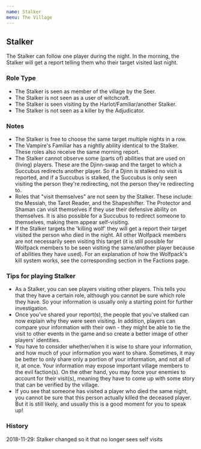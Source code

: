 ```yaml
---
name: Stalker
menu: The Village
---
```


## Stalker

The Stalker can follow one player during the night. In the morning, the
Stalker will get a report telling them who their target visited last
night.

### Role Type

  - The Stalker is seen as member of the village by the Seer.
  - The Stalker is not seen as a user of witchcraft.
  - The Stalker is seen visiting by the Harlot/Familiar/another Stalker.
  - The Stalker is not seen as a killer by the Adjudicator.

### Notes

  - The Stalker is free to choose the same target multiple nights in a
    row.
  - The Vampire's Familiar has a nightly ability identical to the
    Stalker. These roles also receive the same morning report.
  - The Stalker cannot observe some (parts of) abilities that are used
    on (living) players. These are the Djinn-swap and the target to
    which a Succubus redirects another player. So if a Djinn is stalked
    no visit is reported, and if a Succubus is stalked, the Succubus is
    only seen visiting the person they're redirecting, not the person
    they're redirecting to.
  - Roles that "visit themselves" are not seen by the Stalker. These
    include: the Messiah, the Tarot Reader, and the Shapeshifter. The
    Protector and Shaman can visit themselves if they use their
    defensive ability on themselves. It is also possible for a Succubus
    to redirect someone to themselves, making them appear self-visiting.
  - If the Stalker targets the 'killing wolf' they will get a report
    their target visited the person who died in the night. All other
    Wolfpack members are not necessarily seen visiting this target (it
    is still possible for Wolfpack members to be seen visiting the
    same/another player because of abilities they have used). For an
    explanation of how the Wolfpack's kill system works, see the
    corresponding section in the Factions page.

### Tips for playing Stalker

  - As a Stalker, you can see players visiting other players. This tells
    you that they have a certain role, although you cannot be sure which
    role they have. So your information is usually only a starting point
    for further investigation.
  - Once you've shared your report(s), the people that you've stalked
    can now explain why they were seen visiting. In addition, players
    can compare your information with their own - they might be able to
    tie the visit to other events in the game and so create a better
    image of other players' identities.
  - You have to consider whether/when it is wise to share your
    information, and how much of your information you want to share.
    Sometimes, it may be better to only share only a portion of your
    information, and not all of it, at once. Your information may expose
    important village members to the evil faction(s). On the other hand,
    you may force your enemies to account for their visit(s), meaning
    they have to come up with some story that can be verified by the
    village.
  - If you see that someone has visited a player who died the same
    night, you cannot be sure that this person actually killed the
    deceased player. But it is still likely, and usually this is a good
    moment for you to speak up\!

### History

2018-11-29: Stalker changed so it that no longer sees self visits
